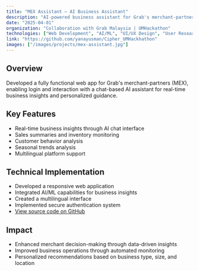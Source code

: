 ```yaml
---
title: "MEX Assistant – AI Business Assistant"
description: "AI-powered business assistant for Grab's merchant-partners"
date: "2025-04-01"
organization: "Collaboration with Grab Malaysia | UMHackathon"
technologies: ["Web Development", "AI/ML", "UI/UX Design", "User Research"]
link: "https://github.com/yanayusman/Cipher_UMHackhathon"
images: ["/images/projects/mex-assistant.jpg"]
---
```


## Overview
Developed a fully functional web app for Grab's merchant-partners (MEX), enabling login and interaction with a chat-based AI assistant for real-time business insights and personalized guidance.

## Key Features
- Real-time business insights through AI chat interface
- Sales summaries and inventory monitoring
- Customer behavior analysis
- Seasonal trends analysis
- Multilingual platform support

## Technical Implementation
- Developed a responsive web application
- Integrated AI/ML capabilities for business insights
- Created a multilingual interface
- Implemented secure authentication system
- [View source code on GitHub](https://github.com/yanayusman/Cipher_UMHackhathon)

## Impact
- Enhanced merchant decision-making through data-driven insights
- Improved business operations through automated monitoring
- Personalized recommendations based on business type, size, and location 
